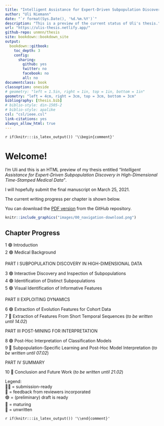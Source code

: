 ---
title: "Intelligent Assistance for Expert-Driven Subpopulation Discovery in High-Dimensional Time-Stamped Medical Data"
author: "Uli Niemann"
date: "`r format(Sys.Date(), '%d.%m.%Y')`"
description: "This is a preview of the current status of Uli's thesis."
url: "https://ulis-thesis.netlify.app/"
github-repo: unmnn/thesis
site: bookdown::bookdown_site
output:
  bookdown::gitbook:
    toc_depth: 3
    config:
      sharing:
        github: yes
        twitter: no
        facebook: no
        all: no
documentclass: book
classoption: oneside
# geometry: "left = 1.5in, right = 1in, top = 1in, bottom = 1in"
geometry: "left = 4cm, right = 3cm, top = 3cm, bottom = 3cm"
bibliography: [thesis.bib]
# biblio-style: din-1505-2
# biblio-style: apalike
csl: "csl/ieee.csl"
link-citations: yes
always_allow_html: true
---

`r if(knitr:::is_latex_output()) '\\begin{comment}'`

# Welcome! {.unnumbered}

<!-- &#x1F393; -->
<!-- `r rmarkdown::metadata$description` -->

I'm Uli and this is an HTML preview of my thesis entitled _"Intelligent Assistance for Expert-Driven Subpopulation Discovery in High-Dimensional Time-Stamped Medical Data"_. 

I will hopefully submit the final manuscript on March 25, 2021.

The current writing progress per chapter is shown below. 

You can download the [PDF version](https://github.com/unmnn/thesis/blob/master/_book/thesis.pdf) from the GitHub repository.

<!-- Use the navigation bar at the top to download the complete manuscript as PDF or Word document. -->

```{r 00_navigation-download, eval = FALSE, echo=FALSE, out.width="50%", include=knitr::is_html_output(), out.extra='style="background-color: #000000; padding:1px;"'}
knitr::include_graphics("images/00_navigation-download.png")
```

<!-- ## Timeline {.unnumbered} -->

<!-- <iframe width="600px" max-width="100%" height="300px" src="https://docs.google.com/spreadsheets/d/e/2PACX-1vRPYVbwFC1moei3kda9ONwnIonZLVXU1rczkQZ-1wS2rfHxdgN5FSfwE-G5sHv33WZUcdnTXuictySO/pubhtml?gid=0&amp;single=true&amp;widget=true&amp;headers=false"></iframe> -->

<!-- [Google Spreadsheet](https://docs.google.com/spreadsheets/d/1GYhEgQLxlNm5qJtD7QhNaAR1s7wsV_A-FDOLP6hFAA0/edit?usp=sharing) -->

<!-- [Google Doc](https://docs.google.com/document/d/1dElyZIQOyGReac6V_NEfME0YL9mac7SSeLlnOKgIJOE/edit?usp=sharing) -->


## Chapter Progress {.unnumbered}

1 &#128994; Introduction\
2 &#128994; Medical Background\

PART I SUBPOPULATION DISCOVERY IN HIGH-DIMENSIONAL DATA

3 &#128994; Interactive Discovery and Inspection of Subpopulations\
4 &#128994; Identification of Distinct Subpopulations\
5 &#128994; Visual Identification of Informative Features\

PART II EXPLOITING DYNAMICS

6 &#128994; Extraction of Evolution Features for Cohort Data\
7 &#x1F534; Extraction of Features From Short Temporal Sequences (_to be written until 14.02_)\

PART III POST-MINING FOR INTERPRETATION

8 &#128994; Post-Hoc Interpretation of Classification Models\
9 &#x1F534; Subpopulation-Specific Learning and Post-Hoc Model Interpretation (_to be written until 07.02_)\

PART IV SUMMARY

10 &#x1F534; Conclusion and Future Work (_to be written until 21.02_)\

Legend:  
&#x1F3C1;&#x1F3C1; = submission-ready  
&#x1F3C1; = feedback from reviewers incorporated  
&#128994; = (preliminary) draft is ready  
&#x1F535; = maturing  
&#x1F534; = unwritten

`r if(knitr:::is_latex_output()) '\\end{comment}'`

